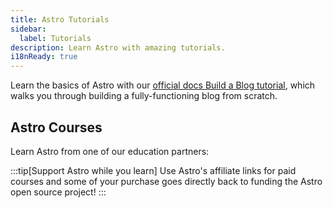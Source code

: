 ```yaml
---
title: Astro Tutorials
sidebar:
  label: Tutorials
description: Learn Astro with amazing tutorials.
i18nReady: true
---
```



Learn the basics of Astro with our [official docs Build a Blog tutorial](/en/tutorial/0-introduction/), which walks you through building a fully-functioning blog from scratch.

## Astro Courses 

Learn Astro from one of our education partners:

<LearnAstroAd />
<ScrimbaAd />

<CardGrid>
<LinkCard
  title="Coding in Public - Learn Astro"
  href="https://learnastro.dev/?code=ASTRO_PROMO"
  description="150+ video courses."
/>

<LinkCard
  title="Scrimba - Intro to Astro"
  href="https://scrimba.com/intro-to-astro-c00ar0fi5u?via=astro"
  description="Learn Astro with James Q Quick and build your first site with 35 interactive Scrimba lessons."
/>
</CardGrid>



:::tip[Support Astro while you learn]
Use Astro's affiliate links for paid courses and some of your purchase goes directly back to funding the Astro open source project!
:::